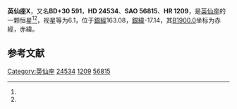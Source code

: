 {{Starbox begin
| name = 英仙座X
}}
{{Starbox observe
| epoch = [[J2000.0|J2000.0]]
| constell = [[英仙座|英仙座]]<ref name=SIMBAD>{{cite web
 | url=http://simbad.u-strasbg.fr/simbad/sim-id?Ident=HR+1209
 | title =Pulsating variable Star
 | publisher=Centre de Données astronomiques de Strasbourg
 | work=SIMBAD
 | accessdate=2012-07-13}}</ref><ref name=DATA>{{cite web
 | url=http://vizier.u-strasbg.fr/viz-bin/VizieR-5?-out.add=.&-source=5050&-corr=PK=HR&-out.max=9999&HR=1209
 | title=VizieR Detailed Page
 | accessdate=2012-07-13
 | archive-date=2016-03-05
 | archive-url=https://web.archive.org/web/20160305193719/http://vizier.u-strasbg.fr/viz-bin/VizieR-5?-out.add=.&-source=5050&-corr=PK=HR&-out.max=9999&HR=1209
 | dead-url=no
 }}</ref>
| 星官 = 
| ra = {{RA|3|55|23}}<ref name=SIMBAD /><ref name=DATA />
| dec = {{DEC|+31|2|45}}<ref name=SIMBAD /><ref name=DATA />
| appmag_v = 6.1<ref name=SIMBAD /><ref name=DATA />
}}
{{Starbox character
| class = O9.5ep<ref name=SIMBAD /><ref name=DATA />
| b-v = 0.29<ref name=SIMBAD /><ref name=DATA />
| u-b = -0.82<ref name=SIMBAD /><ref name=DATA />
| r-i = <ref name=SIMBAD /><ref name=DATA />
| variable = 
}}
{{Starbox astrometry
| radial_v = -0.82
| prop_mo_ra = 15
| parallax = -0.002
| p_error = 
}}
{{Starbox catalog
| names =BD+30 591，[[SAO星表|SAO]] 56815，[[HD星表|HD]] 24534，[[HR星表|HR]] 1209}}
{{Starbox reference |Simbad=HR+1209}}
{{Starbox end}}

'''英仙座X'''，又名'''BD+30 591'''，'''HD 24534'''、'''SAO 56815'''、'''HR 1209'''，是[[英仙座|英仙座]]的一颗恒星<ref name=SIMBAD /><ref name=DATA />，视星等为6.1，位于[[銀道座標系|銀經]]163.08，[[銀道座標系|銀緯]]-17.14，其[[B1900.0|B1900.0]]坐标为赤經{{RA|3|49|7.9}}，赤緯{{DEC|+30|-17.14|5}}。

== 参考文献 ==
{{reflist}}

{{star-stub}}

{{英仙座恒星}}
[[Category:英仙座|Category:英仙座]]
[[Category:HD和HDE天體|24534]]
[[Category:HR天體|1209]]
[[Category:SAO天體|56815]]
